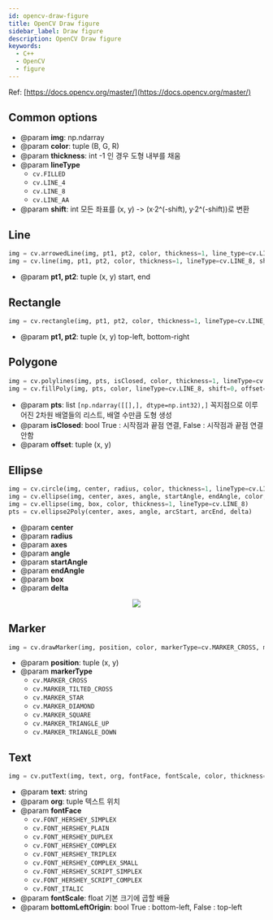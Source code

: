 ```yaml
---
id: opencv-draw-figure
title: OpenCV Draw figure
sidebar_label: Draw figure
description: OpenCV Draw figure
keywords:
  - C++
  - OpenCV
  - figure
---
```



Ref: [https://docs.opencv.org/master/](https://docs.opencv.org/master/)

## Common options

- @param **img**: np.ndarray
- @param **color**: tuple (B, G, R)
- @param **thickness**: int -1 인 경우 도형 내부를 채움
- @param **lineType**
  - `cv.FILLED`
  - `cv.LINE_4`
  - `cv.LINE_8`
  - `cv.LINE_AA`
- @param **shift**: int 모든 좌표를 (x, y) -> (x·2^(-shift), y·2^(-shift))로 변환

## Line

```python
img = cv.arrowedLine(img, pt1, pt2, color, thickness=1, line_type=cv.LINE_8, shift=0, tipLength=0.1)
img = cv.line(img, pt1, pt2, color, thickness=1, lineType=cv.LINE_8, shift=0)
```

- @param **pt1, pt2**: tuple (x, y) start, end

## Rectangle

```python
img = cv.rectangle(img, pt1, pt2, color, thickness=1, lineType=cv.LINE_8, shift=0)
```

- @param **pt1, pt2**: tuple (x, y) top-left, bottom-right

## Polygone

```python
img = cv.polylines(img, pts, isClosed, color, thickness=1, lineType=cv.LINE_8, shift=0)
img = cv.fillPoly(img, pts, color, lineType=cv.LINE_8, shift=0, offset=(0,0))
```

- @param **pts**: list `[np.ndarray([[],], dtype=np.int32),]` 꼭지점으로 이루어진 2차원 배열들의 리스트, 배열 수만큼 도형 생성
- @param **isClosed**: bool True : 시작점과 끝점 연결, False : 시작점과 끝점 연결 안함
- @param **offset**: tuple (x, y)

## Ellipse

```python
img = cv.circle(img, center, radius, color, thickness=1, lineType=cv.LINE_8, shift=0)
img = cv.ellipse(img, center, axes, angle, startAngle, endAngle, color, thickness=1, lineType=cv.LINE_8, shift=0)
img = cv.ellipse(img, box, color, thickness=1, lineType=cv.LINE_8)
pts = cv.ellipse2Poly(center, axes, angle, arcStart, arcEnd, delta)
```

- @param **center**
- @param **radius**
- @param **axes**
- @param **angle**
- @param **startAngle**
- @param **endAngle**
- @param **box**
- @param **delta**

<center>
	<img src={useBaseUrl('img/lang/python/libraries/opencv/opencv-draw-ellipse.png')} />
</center>

## Marker

```python
img = cv.drawMarker(img, position, color, markerType=cv.MARKER_CROSS, markerSize=20, thickness=1, line_type=cv.LINE_8)
```

- @param **position**: tuple (x, y)
- @param **markerType**
  - `cv.MARKER_CROSS`
  - `cv.MARKER_TILTED_CROSS`
  - `cv.MARKER_STAR`
  - `cv.MARKER_DIAMOND`
  - `cv.MARKER_SQUARE`
  - `cv.MARKER_TRIANGLE_UP`
  - `cv.MARKER_TRIANGLE_DOWN`

## Text

```python
img = cv.putText(img, text, org, fontFace, fontScale, color, thickness=1, lineType=cv.LINE_8, bottomLeftOrigin=False)
```

- @param **text**: string
- @param **org**: tuple 텍스트 위치
- @param **fontFace**
  - `cv.FONT_HERSHEY_SIMPLEX`
  - `cv.FONT_HERSHEY_PLAIN`
  - `cv.FONT_HERSHEY_DUPLEX`
  - `cv.FONT_HERSHEY_COMPLEX`
  - `cv.FONT_HERSHEY_TRIPLEX`
  - `cv.FONT_HERSHEY_COMPLEX_SMALL`
  - `cv.FONT_HERSHEY_SCRIPT_SIMPLEX`
  - `cv.FONT_HERSHEY_SCRIPT_COMPLEX`
  - `cv.FONT_ITALIC`
- @param **fontScale**: float 기본 크기에 곱할 배율
- @param **bottomLeftOrigin**: bool True : bottom-left, False : top-left
